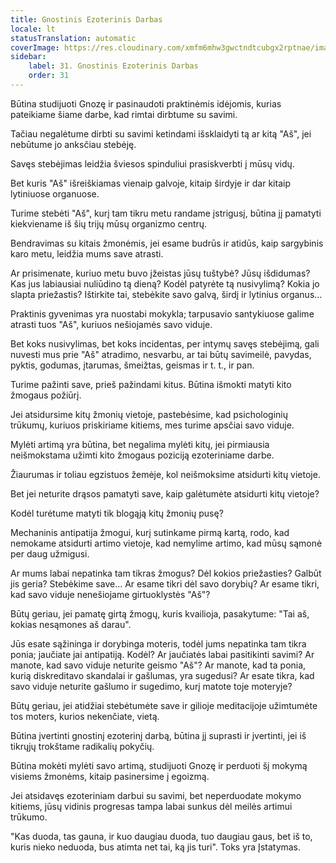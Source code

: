 ```yaml
---
title: Gnostinis Ezoterinis Darbas
locale: lt
statusTranslation: automatic
coverImage: https://res.cloudinary.com/xmfm6mhw3gwctndtcubgx2rptnae/image/upload/v1740468922/small_cover_tratado_de_psicologia_revolucionaria_a4c0dca4e0.webp
sidebar:
    label: 31. Gnostinis Ezoterinis Darbas
    order: 31
---
```

Būtina studijuoti Gnozę ir pasinaudoti praktinėmis idėjomis, kurias pateikiame šiame darbe, kad rimtai dirbtume su savimi.

Tačiau negalėtume dirbti su savimi ketindami išsklaidyti tą ar kitą "Aš", jei nebūtume jo anksčiau stebėję.

Savęs stebėjimas leidžia šviesos spinduliui prasiskverbti į mūsų vidų.

Bet kuris "Aš" išreiškiamas vienaip galvoje, kitaip širdyje ir dar kitaip lytiniuose organuose.

Turime stebėti "Aš", kurį tam tikru metu randame įstrigusį, būtina jį pamatyti kiekviename iš šių trijų mūsų organizmo centrų.

Bendravimas su kitais žmonėmis, jei esame budrūs ir atidūs, kaip sargybinis karo metu, leidžia mums save atrasti.

Ar prisimenate, kuriuo metu buvo įžeistas jūsų tuštybė? Jūsų išdidumas? Kas jus labiausiai nuliūdino tą dieną? Kodėl patyrėte tą nusivylimą? Kokia jo slapta priežastis? Ištirkite tai, stebėkite savo galvą, širdį ir lytinius organus...

Praktinis gyvenimas yra nuostabi mokykla; tarpusavio santykiuose galime atrasti tuos "Aš", kuriuos nešiojamės savo viduje.

Bet koks nusivylimas, bet koks incidentas, per intymų savęs stebėjimą, gali nuvesti mus prie "Aš" atradimo, nesvarbu, ar tai būtų savimeilė, pavydas, pyktis, godumas, įtarumas, šmeižtas, geismas ir t. t., ir pan.

Turime pažinti save, prieš pažindami kitus. Būtina išmokti matyti kito žmogaus požiūrį.

Jei atsidursime kitų žmonių vietoje, pastebėsime, kad psichologinių trūkumų, kuriuos priskiriame kitiems, mes turime apsčiai savo viduje.

Mylėti artimą yra būtina, bet negalima mylėti kitų, jei pirmiausia neišmokstama užimti kito žmogaus poziciją ezoteriniame darbe.

Žiaurumas ir toliau egzistuos žemėje, kol neišmoksime atsidurti kitų vietoje.

Bet jei neturite drąsos pamatyti save, kaip galėtumėte atsidurti kitų vietoje?

Kodėl turėtume matyti tik blogąją kitų žmonių pusę?

Mechaninis antipatija žmogui, kurį sutinkame pirmą kartą, rodo, kad nemokame atsidurti artimo vietoje, kad nemylime artimo, kad mūsų sąmonė per daug užmigusi.

Ar mums labai nepatinka tam tikras žmogus? Dėl kokios priežasties? Galbūt jis geria? Stebėkime save... Ar esame tikri dėl savo dorybių? Ar esame tikri, kad savo viduje nenešiojame girtuoklystės "Aš"?

Būtų geriau, jei pamatę girtą žmogų, kuris kvailioja, pasakytume: "Tai aš, kokias nesąmones aš darau".

Jūs esate sąžininga ir dorybinga moteris, todėl jums nepatinka tam tikra ponia; jaučiate jai antipatiją. Kodėl? Ar jaučiatės labai pasitikinti savimi? Ar manote, kad savo viduje neturite geismo "Aš"? Ar manote, kad ta ponia, kurią diskreditavo skandalai ir gašlumas, yra sugedusi? Ar esate tikra, kad savo viduje neturite gašlumo ir sugedimo, kurį matote toje moteryje?

Būtų geriau, jei atidžiai stebėtumėte save ir gilioje meditacijoje užimtumėte tos moters, kurios nekenčiate, vietą.

Būtina įvertinti gnostinį ezoterinį darbą, būtina jį suprasti ir įvertinti, jei iš tikrųjų trokštame radikalių pokyčių.

Būtina mokėti mylėti savo artimą, studijuoti Gnozę ir perduoti šį mokymą visiems žmonėms, kitaip pasinersime į egoizmą.

Jei atsidavęs ezoteriniam darbui su savimi, bet neperduodate mokymo kitiems, jūsų vidinis progresas tampa labai sunkus dėl meilės artimui trūkumo.

"Kas duoda, tas gauna, ir kuo daugiau duoda, tuo daugiau gaus, bet iš to, kuris nieko neduoda, bus atimta net tai, ką jis turi". Toks yra Įstatymas.

